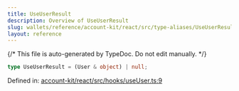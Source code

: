 ```yaml
---
title: UseUserResult
description: Overview of UseUserResult
slug: wallets/reference/account-kit/react/src/type-aliases/UseUserResult
layout: reference
---
```


{/* This file is auto-generated by TypeDoc. Do not edit manually. */}

```ts
type UseUserResult = (User & object) | null;
```

Defined in: [account-kit/react/src/hooks/useUser.ts:9](https://github.com/alchemyplatform/aa-sdk/blob/9f926c402d1661309abbf8eae8431e52e8c5e53f/account-kit/react/src/hooks/useUser.ts#L9)
